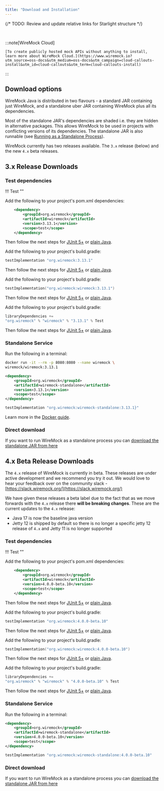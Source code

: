 ```yaml
---
title: "Download and Installation"
---
```



{/* TODO: Review and update relative links for Starlight structure */}


<br />

:::note[WireMock Cloud]

    [To create publicly hosted mock APIs without anything to install, learn more about WireMock Cloud.](https://www.wiremock.io?utm_source=oss-docs&utm_medium=oss-docs&utm_campaign=cloud-callouts-install&utm_id=cloud-callouts&utm_term=cloud-callouts-install)

:::

## Download options

WireMock Java is distributed in two flavours - a standard JAR containing just WireMock, and a standalone uber JAR containing
WireMock plus all its dependencies.

Most of the standalone JAR's dependencies are shaded i.e. they are hidden in alternative packages. This allows WireMock to be used in projects with
conflicting versions of its dependencies. The standalone JAR is also runnable (see [Running as a Standalone Process](../standalone/)).

WireMock currently has two releases available.  The `3.x` release (below) and the new `4.x` beta releases.

## 3.x Release Downloads



### Test dependencies



!!! Test ""

<Tabs>
<TabItem label="Maven">

Add the following to your project's pom.xml dependencies:

```xml
    <dependency>
        <groupId>org.wiremock</groupId>
        <artifactId>wiremock</artifactId>
        <version>3.13.1</version>
        <scope>test</scope>
    </dependency>
```
Then follow the next steps for [JUnit 5+](../junit-jupiter/) or [plain Java](../java-usage//).

</TabItem>
<TabItem label="Gradle Groovy">

Add the following to your project's build.gradle:

``` groovy
testImplementation "org.wiremock:3.13.1"
```

Then follow the next steps for [JUnit 5+](../junit-jupiter/) or [plain Java](../java-usage//).

</TabItem>
<TabItem label="Gradle Kotlin">

Add the following to your project's build.gradle:

``` kotlin
testImplementation("org.wiremock:wiremock:3.13.1")
```

Then follow the next steps for [JUnit 5+](../junit-jupiter/) or [plain Java](../java-usage//).

</TabItem>
<TabItem label="Scala SBT">

Add the following to your project's build.gradle:

``` scala
libraryDependencies +=
"org.wiremock" % "wiremock" % "3.13.1" % Test
```

Then follow the next steps for [JUnit 5+](../junit-jupiter/) or [plain Java](../java-usage//).

</TabItem>
</Tabs>

### Standalone Service

Run the following in a terminal:

<Tabs>
<TabItem label="Docker">

```bash
docker run -it --rm -p 8080:8080 --name wiremock \
wiremock/wiremock:3.13.1
```

</TabItem>
<TabItem label="Maven">

```xml
<dependency>
    <groupId>org.wiremock</groupId>
    <artifactId>wiremock-standalone</artifactId>
    <version>3.13.1</version>
    <scope>test</scope>
</dependency>
```

</TabItem>
<TabItem label="Gradle">

```groovy
testImplementation "org.wiremock:wiremock-standalone:3.13.1}"
```

</TabItem>
</Tabs>


Learn more in the [Docker guide](../../docs/standalone/docker/).

### Direct download

If you want to run WireMock as a standalone process you can
<a id="wiremock-standalone-download" href="https://repo1.maven.org/maven2/org/wiremock/wiremock-standalone/3.13.1/wiremock-standalone-3.13.1.jar">download the standalone JAR from
here</a>

## 4.x Beta Release Downloads

The `4.x` release of WireMock is currently in beta.  These releases are under active development and we recommend you try it out.  We would love
to hear your feedback over on the community slack - [https://slack.wiremock.org/](https://slack.wiremock.org/)

We have given these releases a beta label due to the fact that as we move forwards with the `4.x` release there **will be
breaking changes**.  These are the current updates to the `4.x` release:

* Java 17 is now the baseline java version
* Jetty 12 is shipped by default so there is no longer a specific jetty 12 release of `4.x` and Jetty 11 is no longer supported

### Test dependencies



!!! Test ""

<Tabs>
<TabItem label="Maven">

Add the following to your project's pom.xml dependencies:

```xml
    <dependency>
        <groupId>org.wiremock</groupId>
        <artifactId>wiremock</artifactId>
        <version>4.0.0-beta.10</version>
        <scope>test</scope>
    </dependency>
```
Then follow the next steps for [JUnit 5+](../junit-jupiter/) or [plain Java](../java-usage//).

</TabItem>
<TabItem label="Gradle Groovy">

Add the following to your project's build.gradle:

``` groovy
testImplementation "org.wiremock:4.0.0-beta.10"
```

Then follow the next steps for [JUnit 5+](../junit-jupiter/) or [plain Java](../java-usage//).

</TabItem>
<TabItem label="Gradle Kotlin">

Add the following to your project's build.gradle:

``` kotlin
testImplementation("org.wiremock:wiremock:4.0.0-beta.10")
```

Then follow the next steps for [JUnit 5+](../junit-jupiter/) or [plain Java](../java-usage//).

</TabItem>
<TabItem label="Scala SBT">

Add the following to your project's build.gradle:

``` scala
libraryDependencies +=
"org.wiremock" % "wiremock" % "4.0.0-beta.10" % Test
```

Then follow the next steps for [JUnit 5+](../junit-jupiter/) or [plain Java](../java-usage//).

</TabItem>
</Tabs>


### Standalone Service

Run the following in a terminal:

<Tabs>
<TabItem label="Maven">

```xml
<dependency>
    <groupId>org.wiremock</groupId>
    <artifactId>wiremock-standalone</artifactId>
    <version>4.0.0-beta.10</version>
    <scope>test</scope>
</dependency>
```

</TabItem>
<TabItem label="Gradle">

```groovy
testImplementation "org.wiremock:wiremock-standalone:4.0.0-beta.10"
```

</TabItem>
</Tabs>


### Direct download

If you want to run WireMock as a standalone process you can
<a id="wiremock-standalone-download" href="https://repo1.maven.org/maven2/org/wiremock/wiremock-standalone/4.0.0-beta.10/wiremock-standalone-4.0.0-beta.10.jar">download the standalone JAR from
here</a>
